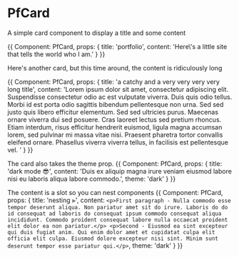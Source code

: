 

# PfCard

A simple card component to display a title and some content

<Meta title='molecules/PfCard' component={PfCard} />

<Preview withSource='open'>
    <Story name='default'>
        {{
            Component: PfCard,
            props: {
                title: 'portfolio',
                content: 'Here\'s a little site that tells the world who I am.'
            }
        }}
    </Story>
</Preview>

Here's another card, but this time around, the content is ridiculously long

<Preview>
    <Story name='long'>
        {{
            Component: PfCard,
            props: {
                title: 'a catchy and a very very very very long title',
                content: 'Lorem ipsum dolor sit amet, consectetur adipiscing elit. Suspendisse consectetur odio ac est vulputate viverra. Duis quis odio tellus. Morbi id est porta odio sagittis bibendum pellentesque non urna. Sed sed justo quis libero efficitur elementum. Sed sed ultricies purus. Maecenas ornare viverra dui sed posuere. Cras laoreet lectus sed pretium rhoncus. Etiam interdum, risus efficitur hendrerit euismod, ligula magna accumsan lorem, sed pulvinar mi massa vitae nisi. Praesent pharetra tortor convallis eleifend ornare. Phasellus viverra viverra tellus, in facilisis est pellentesque vel. '
            }
        }}
    </Story>
</Preview>

The card also takes the theme prop.
<Preview>
    <Story name='dark'>
        {{
            Component: PfCard,
            props: {
                title: 'dark mode 😎',
                content: 'Duis ex aliquip magna irure veniam eiusmod labore nisi eu laboris aliqua labore commodo.',
                theme: 'dark'
            }
        }}
    </Story>
</Preview>

The content is a slot so you can nest components
<Preview>
    <Story name='nesting'>
        {{
            Component: PfCard,
            props: {
                title: 'nesting ⪢',
                content: `<p>First paragraph - Nulla commodo esse tempor deserunt aliqua. Non pariatur amet sit do irure. Laboris do do id consequat ad laboris do consequat ipsum commodo consequat aliqua incididunt. Commodo proident consequat labore nulla occaecat proident elit dolor ea non pariatur.</p> <p>Second - Eiusmod ea sint excepteur qui duis fugiat anim. Qui enim dolor amet et cupidatat culpa elit officia elit culpa. Eiusmod dolore excepteur nisi sint. Minim sunt deserunt tempor esse pariatur qui.</p>`,
                theme: 'dark'
            }
        }}
    </Story>
</Preview>